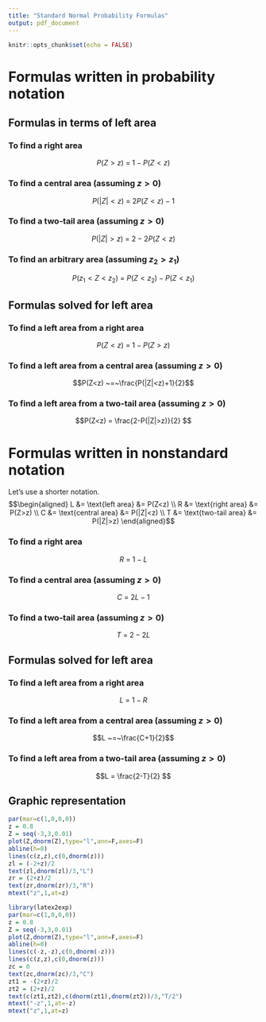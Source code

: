 ```yaml
---
title: "Standard Normal Probability Formulas"
output: pdf_document
---
```


```r
knitr::opts_chunk$set(echo = FALSE)
```
# Formulas written in probability notation

## Formulas in terms of left area

### To find a right area
$$P(Z>z) ~=~ 1-P(Z<z) $$

### To find a central area (assuming $z>0$)
$$P(|Z|<z)~=~ 2P(Z<z)-1$$

### To find a two-tail area (assuming $z>0$)
$$P(|Z|>z)~=~ 2-2P(Z<z)$$

### To find an arbitrary area (assuming $z_2>z_1$)
$$P(z_1<Z<z_2) ~=~ P(Z<z_2) -P(Z<z_1)$$

## Formulas solved for left area

### To find a left area from a right area

$$P(Z<z) ~=~ 1-P(Z>z) $$

### To find a left area from a central area (assuming $z>0$)

$$P(Z<z) ~=~\frac{P(|Z|<z)+1}{2}$$

### To find a left area from a two-tail area (assuming $z>0$)

$$P(Z<z) = \frac{2-P(|Z|>z)}{2} $$

# Formulas written in nonstandard notation

Let's use a shorter notation.
$$\begin{aligned}
L &= \text{left area} &= P(Z<z) \\
R &= \text{right area} &= P(Z>z) \\
C &= \text{central area} &= P(|Z|<z) \\
T &= \text{two-tail area} &= P(|Z|>z)
\end{aligned}$$

### To find a right area
$$R ~=~ 1-L $$

### To find a central area (assuming $z>0$)
$$C~=~ 2L-1$$

### To find a two-tail area (assuming $z>0$)
$$T~=~ 2-2L$$


## Formulas solved for left area

### To find a left area from a right area

$$L ~=~ 1-R $$

### To find a left area from a central area (assuming $z>0$)

$$L ~=~\frac{C+1}{2}$$

### To find a left area from a two-tail area (assuming $z>0$)

$$L = \frac{2-T}{2} $$

## Graphic representation

```r
par(mar=c(1,0,0,0))
z = 0.8
Z = seq(-3,3,0.01)
plot(Z,dnorm(Z),type="l",ann=F,axes=F)
abline(h=0)
lines(c(z,z),c(0,dnorm(z)))
zl = (-2+z)/2
text(zl,dnorm(zl)/3,"L")
zr = (2+z)/2
text(zr,dnorm(zr)/3,"R")
mtext("z",1,at=z)
```

```r
library(latex2exp)
par(mar=c(1,0,0,0))
z = 0.8
Z = seq(-3,3,0.01)
plot(Z,dnorm(Z),type="l",ann=F,axes=F)
abline(h=0)
lines(c(-z,-z),c(0,dnorm(-z)))
lines(c(z,z),c(0,dnorm(z)))
zc = 0
text(zc,dnorm(zc)/3,"C")
zt1 = -(2+z)/2
zt2 = (2+z)/2
text(c(zt1,zt2),c(dnorm(zt1),dnorm(zt2))/3,"T/2")
mtext("-z",1,at=-z)
mtext("z",1,at=z)
```

